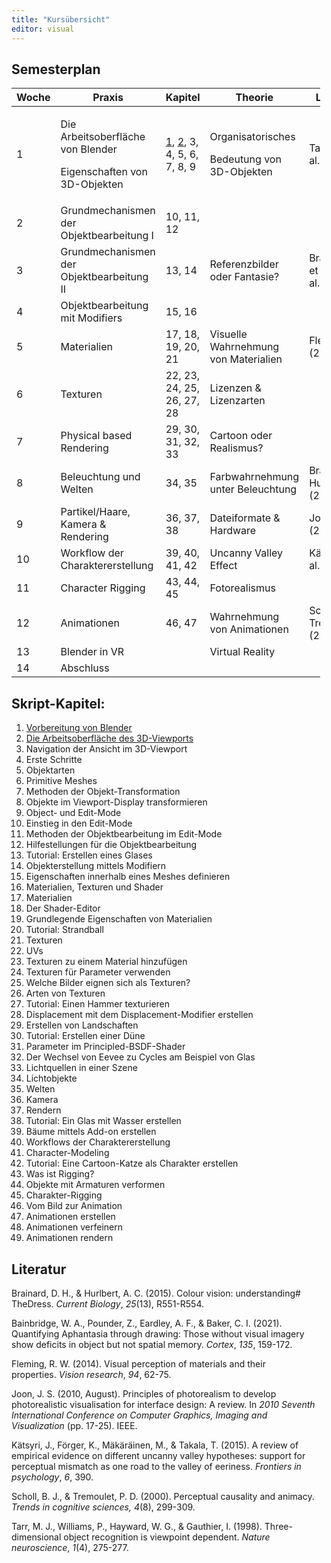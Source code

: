 ```yaml
---
title: "Kursübersicht"
editor: visual
---
```


## Semesterplan

+-------+-------------------------------------------+-------------------------------------------------------------------------------------+--------------------------------------+----------------------------+-----------+--------+
| Woche | Praxis                                    | Kapitel                                                                             | Theorie                              | Literatur                  | Folien    | Abgabe |
+=======+===========================================+=====================================================================================+======================================+============================+===========+========+
| 1     | Die Arbeitsoberfläche von Blender         | [1](../Chapters/Chapter_1.qmd), [2](../Chapters/Chapter_2.qmd), 3, 4, 5, 6, 7, 8, 9 | Organisatorisches                    | Tarr et al. (1998)         | Sitzung 1 |        |
|       |                                           |                                                                                     |                                      |                            |           |        |
|       | Eigenschaften von 3D-Objekten             |                                                                                     | Bedeutung von 3D-Objekten            |                            |           |        |
+-------+-------------------------------------------+-------------------------------------------------------------------------------------+--------------------------------------+----------------------------+-----------+--------+
| 2     | Grundmechanismen der Objektbearbeitung I  | 10, 11, 12                                                                          |                                      |                            |           |        |
+-------+-------------------------------------------+-------------------------------------------------------------------------------------+--------------------------------------+----------------------------+-----------+--------+
| 3     | Grundmechanismen der Objektbearbeitung II | 13, 14                                                                              | Referenzbilder oder Fantasie?        | Brainbridge et al. (2021)  |           |        |
+-------+-------------------------------------------+-------------------------------------------------------------------------------------+--------------------------------------+----------------------------+-----------+--------+
| 4     | Objektbearbeitung mit Modifiers           | 15, 16                                                                              |                                      |                            |           | 1      |
+-------+-------------------------------------------+-------------------------------------------------------------------------------------+--------------------------------------+----------------------------+-----------+--------+
| 5     | Materialien                               | 17, 18, 19, 20, 21                                                                  | Visuelle Wahrnehmung von Materialien | Flemming (2014)            |           |        |
+-------+-------------------------------------------+-------------------------------------------------------------------------------------+--------------------------------------+----------------------------+-----------+--------+
| 6     | Texturen                                  | 22, 23, 24, 25, 26, 27, 28                                                          | Lizenzen & Lizenzarten               |                            |           | 2      |
+-------+-------------------------------------------+-------------------------------------------------------------------------------------+--------------------------------------+----------------------------+-----------+--------+
| 7     | Physical based Rendering                  | 29, 30, 31, 32, 33                                                                  | Cartoon oder Realismus?              |                            |           |        |
+-------+-------------------------------------------+-------------------------------------------------------------------------------------+--------------------------------------+----------------------------+-----------+--------+
| 8     | Beleuchtung und Welten                    | 34, 35                                                                              | Farbwahrnehmung unter Beleuchtung    | Brainard & Hurlbert (2015) |           | 3      |
+-------+-------------------------------------------+-------------------------------------------------------------------------------------+--------------------------------------+----------------------------+-----------+--------+
| 9     | Partikel/Haare, Kamera & Rendering        | 36, 37, 38                                                                          | Dateiformate & Hardware              | Joon (2010)                |           |        |
+-------+-------------------------------------------+-------------------------------------------------------------------------------------+--------------------------------------+----------------------------+-----------+--------+
| 10    | Workflow der Charaktererstellung          | 39, 40, 41, 42                                                                      | Uncanny Valley Effect                | Kätsyri et al. (2015)      |           | 4      |
+-------+-------------------------------------------+-------------------------------------------------------------------------------------+--------------------------------------+----------------------------+-----------+--------+
| 11    | Character Rigging                         | 43, 44, 45                                                                          | Fotorealismus                        |                            |           |        |
+-------+-------------------------------------------+-------------------------------------------------------------------------------------+--------------------------------------+----------------------------+-----------+--------+
| 12    | Animationen                               | 46, 47                                                                              | Wahrnehmung von Animationen          | Scholl & Tremoulet (2000)  |           | 5      |
+-------+-------------------------------------------+-------------------------------------------------------------------------------------+--------------------------------------+----------------------------+-----------+--------+
| 13    | Blender in VR                             |                                                                                     | Virtual Reality                      |                            |           | 6      |
+-------+-------------------------------------------+-------------------------------------------------------------------------------------+--------------------------------------+----------------------------+-----------+--------+
| 14    | Abschluss                                 |                                                                                     |                                      |                            |           |        |
+-------+-------------------------------------------+-------------------------------------------------------------------------------------+--------------------------------------+----------------------------+-----------+--------+

## Skript-Kapitel:

1.  [Vorbereitung von Blender](../Chapters/Chapter_1.qmd)
2.  [Die Arbeitsoberfläche des 3D-Viewports](../Chapters/Chapter_2.qmd)
3.  Navigation der Ansicht im 3D-Viewport
4.  Erste Schritte
5.  Objektarten
6.  Primitive Meshes
7.  Methoden der Objekt-Transformation
8.  Objekte im Viewport-Display transformieren
9.  Object- und Edit-Mode
10. Einstieg in den Edit-Mode
11. Methoden der Objektbearbeitung im Edit-Mode
12. Hilfestellungen für die Objektbearbeitung
13. Tutorial: Erstellen eines Glases
14. Objekterstellung mittels Modifiern
15. Eigenschaften innerhalb eines Meshes definieren
16. Materialien, Texturen und Shader
17. Materialien
18. Der Shader-Editor
19. Grundlegende Eigenschaften von Materialien
20. Tutorial: Strandball
21. Texturen
22. UVs
23. Texturen zu einem Material hinzufügen
24. Texturen für Parameter verwenden
25. Welche Bilder eignen sich als Texturen?
26. Arten von Texturen
27. Tutorial: Einen Hammer texturieren
28. Displacement mit dem Displacement-Modifier erstellen
29. Erstellen von Landschaften
30. Tutorial: Erstellen einer Düne
31. Parameter im Principled-BSDF-Shader
32. Der Wechsel von Eevee zu Cycles am Beispiel von Glas
33. Lichtquellen in einer Szene
34. Lichtobjekte
35. Welten
36. Kamera
37. Rendern
38. Tutorial: Ein Glas mit Wasser erstellen
39. Bäume mittels Add-on erstellen
40. Workflows der Charaktererstellung
41. Character-Modeling
42. Tutorial: Eine Cartoon-Katze als Charakter erstellen
43. Was ist Rigging?
44. Objekte mit Armaturen verformen
45. Charakter-Rigging
46. Vom Bild zur Animation
47. Animationen erstellen
48. Animationen verfeinern
49. Animationen rendern

## Literatur

Brainard, D. H., & Hurlbert, A. C. (2015). Colour vision: understanding# TheDress. *Current Biology*, *25*(13), R551-R554.

Bainbridge, W. A., Pounder, Z., Eardley, A. F., & Baker, C. I. (2021). Quantifying Aphantasia through drawing: Those without visual imagery show deficits in object but not spatial memory. *Cortex*, *135*, 159-172.

Fleming, R. W. (2014). Visual perception of materials and their properties. *Vision research*, *94*, 62-75.

Joon, J. S. (2010, August). Principles of photorealism to develop photorealistic visualisation for interface design: A review. In *2010 Seventh International Conference on Computer Graphics, Imaging and Visualization* (pp. 17-25). IEEE.

Kätsyri, J., Förger, K., Mäkäräinen, M., & Takala, T. (2015). A review of empirical evidence on different uncanny valley hypotheses: support for perceptual mismatch as one road to the valley of eeriness. *Frontiers in psychology*, *6*, 390.

Scholl, B. J., & Tremoulet, P. D. (2000). Perceptual causality and animacy. *Trends in cognitive sciences, 4*(8), 299-309.

Tarr, M. J., Williams, P., Hayward, W. G., & Gauthier, I. (1998). Three-dimensional object recognition is viewpoint dependent. *Nature neuroscience*, *1*(4), 275-277.
